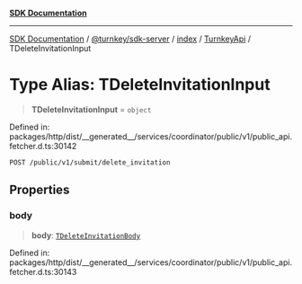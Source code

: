 [**SDK Documentation**](../../../../../../README.mdx)

***

[SDK Documentation](../../../../../../packages.mdx) / [@turnkey/sdk-server](../../../../README.mdx) / [index](../../../README.mdx) / [TurnkeyApi](../README.mdx) / TDeleteInvitationInput

# Type Alias: TDeleteInvitationInput

> **TDeleteInvitationInput** = `object`

Defined in: packages/http/dist/\_\_generated\_\_/services/coordinator/public/v1/public\_api.fetcher.d.ts:30142

`POST /public/v1/submit/delete_invitation`

## Properties

### body

> **body**: [`TDeleteInvitationBody`](TDeleteInvitationBody.mdx)

Defined in: packages/http/dist/\_\_generated\_\_/services/coordinator/public/v1/public\_api.fetcher.d.ts:30143
